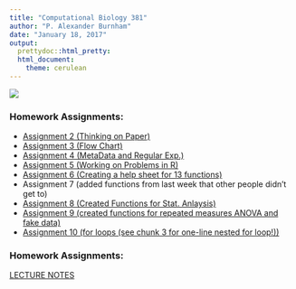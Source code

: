 ```yaml
---
title: "Computational Biology 381"
author: "P. Alexander Burnham"
date: "January 18, 2017"
output: 
  prettydoc::html_pretty:
  html_document: 
    theme: cerulean
---
```


![](Pictures/Profile.png) 

### Homework Assignments:

* [Assignment 2 (Thinking on Paper)](Assignment2_Bio381.html) 
* [Assignment 3 (Flow Chart)](BurnhamFlowChart.html)  
* [Assignment 4 (MetaData and Regular Exp.)](Homework4.html)
* [Assignment 5 (Working on Problems in R)](Burnham_HW_2_15Feb2017.html)
* [Assignment 6  (Creating a help sheet for 13 functions)](Homework6.html)
* Assignment 7  (added functions from last week that other people didn't get to)
* [Assignment 8  (Created Functions for Stat. Anlaysis)](Homework8.html)
* [Assignment 9 (created functions for repeated measures ANOVA and fake data)](Homework9.html)
* [Assignment 10 (for loops (see chunk 3 for one-line nested for loop!))](Homework10.html)

### Homework Assignments:

[LECTURE NOTES](ComBioNotes.html) 

